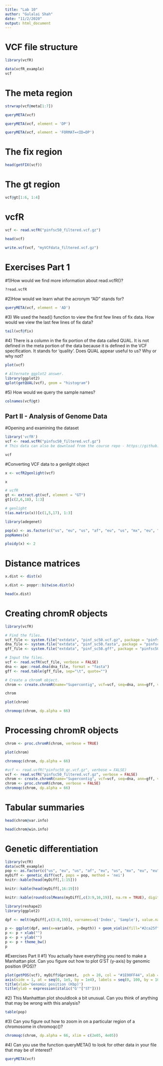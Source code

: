 ```yaml
---
title: "Lab 10"
author: "Gulalai Shah"
date: "11/2/2020"
output: html_document
---
```


# VCF file structure
```r
library(vcfR)
```

```r
data(vcfR_example)
vcf
```
# The meta region
```r
strwrap(vcf@meta[1:7])
```
```r
queryMETA(vcf)
```

```r
queryMETA(vcf, element = 'DP')
```

```r
queryMETA(vcf, element = 'FORMAT=<ID=DP')
```

# The fix region
```r
head(getFIX(vcf))
```
# The gt region
```r
vcf@gt[1:6, 1:4]
```
# vcfR
```r
vcf <- read.vcfR("pinfsc50_filtered.vcf.gz")
```
```r
head(vcf)
```

```r
write.vcf(vcf, "myVCFdata_filtered.vcf.gz")
```

# Exercises Part 1
#1)How would we find more information about read.vcfR()?
```r
?read.vcfR
```

#2)How would we learn what the acronym “AD” stands for?
```r
queryMETA(vcf, element = 'AD')
```
#3) We used the head() function to view the first few lines of fix data. How would we view the last few lines of fix data?
```r
tail(vcf@fix)
```
#4) There is a column in the fix portion of the data called QUAL. It is not defined in the meta portion of the data because it is defined in the VCF specification. It stands for ‘quality’. Does QUAL appear useful to us? Why or why not?
```r
plot(vcf)
```
```r
# Alternate ggplot2 answer.
library(ggplot2)
qplot(getQUAL(vcf), geom = "histogram")
```
#5) How would we query the sample names?
```r
colnames(vcf@gt)
```

## Part II - Analysis of Genome Data
#Opening and examining the dataset
```r
library('vcfR')
vcf <- read.vcfR("pinfsc50_filtered.vcf.gz")
# This data can also be download from the course repo - https://github.com/jeffreyblanchard/EvoGeno/blob/master/Grunwald/pinfsc50_filtered.vcf.gz
```

```r
vcf
```
#Converting VCF data to a genlight object

```r
x <- vcfR2genlight(vcf)
```

```r
x
```
```r
# vcfR
gt <- extract.gt(vcf, element = "GT")
gt[c(2,6,18), 1:3]
```


```r
# genlight
t(as.matrix(x))[c(1,5,17), 1:3]
```
```r
library(adegenet)
```

```r
pop(x) <- as.factor(c("us", "eu", "us", "af", "eu", "us", "mx", "eu", "eu", "sa", "mx", "sa", "us", "sa", "Pmir", "us", "eu", "eu"))
popNames(x)
```
```r
ploidy(x) <- 2
```


# Distance matrices

```r
x.dist <- dist(x)
```

```r
x.dist <- poppr::bitwise.dist(x)
```

```r
head(x.dist)
```

# Creating chromR objects
```r
library(vcfR)

# Find the files.
vcf_file <- system.file("extdata", "pinf_sc50.vcf.gz", package = "pinfsc50")
dna_file <- system.file("extdata", "pinf_sc50.fasta", package = "pinfsc50")
gff_file <- system.file("extdata", "pinf_sc50.gff", package = "pinfsc50")

# Input the files.
vcf <- read.vcfR(vcf_file, verbose = FALSE)
dna <- ape::read.dna(dna_file, format = "fasta")
gff <- read.table(gff_file, sep="\t", quote="")

# Create a chromR object.
chrom <- create.chromR(name="Supercontig", vcf=vcf, seq=dna, ann=gff, verbose=TRUE)
```
```r
chrom
```

```r
plot(chrom)
```

```r
chromoqc(chrom, dp.alpha = 66)
```
# Processing chromR objects
```r
chrom <- proc.chromR(chrom, verbose = TRUE)
```
```r
plot(chrom)
```

```r
chromoqc(chrom, dp.alpha = 66)
```
```r
#vcf <- read.vcfR("pinfsc50_qc.vcf.gz", verbose = FALSE)
vcf <- read.vcfR("pinfsc50_filtered.vcf.gz", verbose = FALSE)
chrom <- create.chromR(name="Supercontig", vcf=vcf, seq=dna, ann=gff, verbose=FALSE)
chrom <- proc.chromR(chrom, verbose = FALSE)
chromoqc(chrom, dp.alpha = 66)
```
# Tabular summaries
```r
head(chrom@var.info)
```
```r
head(chrom@win.info)
```
# Genetic differentiation
```r
library(vcfR)
data(vcfR_example)
pop <- as.factor(c("us", "eu", "us", "af", "eu", "us", "mx", "eu", "eu", "sa", "mx", "sa", "us", "sa", "Pmir", "us", "eu", "eu"))
myDiff <- genetic_diff(vcf, pops = pop, method = 'nei')
knitr::kable(head(myDiff[,1:15]))
```

```r
knitr::kable(head(myDiff[,16:19]))
```
```r
knitr::kable(round(colMeans(myDiff[,c(3:9,16,19)], na.rm = TRUE), digits = 3))
```
```r
library(reshape2)
library(ggplot2)

dpf <- melt(myDiff[,c(3:8,19)], varnames=c('Index', 'Sample'), value.name = 'Depth', na.rm=TRUE)
```


```r
p <- ggplot(dpf, aes(x=variable, y=Depth)) + geom_violin(fill="#2ca25f", adjust = 1.2)
p <- p + xlab("")
p <- p + ylab("")
p <- p + theme_bw()
p
```

#Exercises Part II
#1) You actually have everything you need to make a Manhattan plot. Can you figure out how to plot G′ST (y-axis) by genomic position (POS)?
```r
plot(getPOS(vcf), myDiff$Gprimest,  pch = 20, col = "#1E90FF44", xlab = "", ylab = "", ylim = c(0, 1), xaxt = "n")
axis(side = 1, at = seq(0, 1e5, by = 1e4), labels = seq(0, 100, by = 10))
title(xlab='Genomic position (Kbp)')
title(ylab = expression(italic("G'"["ST"])))
```


#2) This Manhatttan plot shouldlook a bit unusual. Can you think of anything that may be wrong with this analysis?
```r
table(pop)
```

#3) Can you figure out how to zoom in on a particular region of a chromosome in chromoqc()?
```r
chromoqc(chrom, dp.alpha = 66, xlim = c(2e05, 4e05))
```
#4) Can you use the function queryMETA() to look for other data in your file that may be of interest?
```r
queryMETA(vcf)
```

